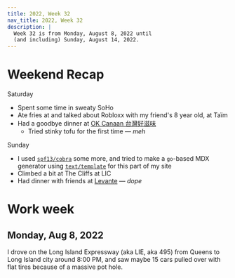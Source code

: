 ```yaml
---
title: 2022, Week 32
nav_title: 2022, Week 32
description: |
  Week 32 is from Monday, August 8, 2022 until
  (and including) Sunday, August 14, 2022.
---
```


# Weekend Recap

Saturday

- Spent some time in sweaty SoHo
- Ate fries at and talked about Robloxx with my friend's 8 year old, at Taïm
- Had a goodbye dinner at [OK Canaan 台灣好滋味](https://www.google.com/maps/place/OK+Canaan+%E5%8F%B0%E7%81%A3%E5%A5%BD%E6%BB%8B%E5%91%B3/@40.7520921,-73.8289898,17z/data=!4m12!1m6!3m5!1s0x89c2614e75b2ff5f:0x4cda49c81215780c!2zT0sgQ2FuYWFuIOWPsOeBo-Wlvea7i-WRsw!8m2!3d40.7520765!4d-73.8268332!3m4!1s0x89c2614e75b2ff5f:0x4cda49c81215780c!8m2!3d40.7520765!4d-73.8268332)
  - Tried stinky tofu for the first time — _meh_

Sunday

- I used [`spf13/cobra`](https://github.com/spf13/cobra) some more, and tried to
  make a `go`-based MDX generator using [`text/template`](https://pkg.go.dev/text/template) for this part of my site
- Climbed a bit at The Cliffs at LIC
- Had dinner with friends at [Levante](https://www.google.com/maps/place/Levante/@40.747561,-73.9438811,17z/data=!3m1!4b1!4m5!3m4!1s0x89c2592a273939cf:0xbfc2422f0c6e4b43!8m2!3d40.747557!4d-73.9416924) — _dope_

# Work week

## Monday, Aug 8, 2022

I drove on the Long Island Expressway (aka LIE, aka 495) from Queens
to Long Island city around 8:00 PM, and saw maybe 15 cars
pulled over with flat tires because of a massive pot hole.
